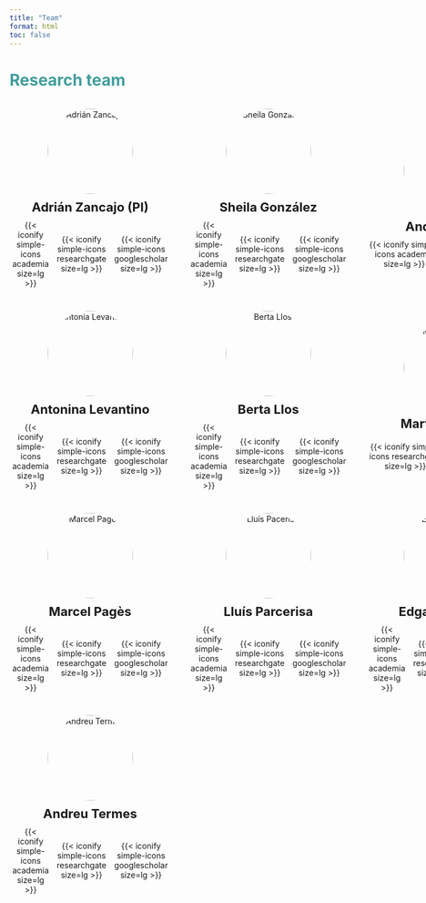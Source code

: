 ```yaml
---
title: "Team"
format: html
toc: false
---
```


<h1 style="color: #419E9C;">

Research team

</h1>

::::::::::::: grid-container
::: team-member
<img src="team_photos/AZ.jpeg" alt="Adrián Zancajo" width="150" height="150"/>

[**Adrián Zancajo (PI)**]{style="font-size: 22px;"}

<p><a href="https://uab.academia.edu/AdrianZancajo" target=" blank" style="text-decoration: none;"> {{< iconify simple-icons academia size=lg >}} </a>  <a href="https://www.researchgate.net/profile/AdrianZancajo" target="_blank" style="text-decoration: none;"> {{< iconify simple-icons researchgate size=lg >}} </a>  <a href="https://scholar.google.nl/citations?hl=en&user=mJmENSwAAAAJ" target="_blank" style="text-decoration: none;"> {{< iconify simple-icons googlescholar size=lg >}} </a></p>
:::

::: team-member
<img src="team_photos/SG.jpeg" alt="Sheila González" width="150" height="150"/>

[**Sheila González**]{style="font-size: 22px;"}

<p><a href="https://independent.academia.edu/SheilaGonz%C3%A1lez5" target=" blank" style="text-decoration: none;"> {{< iconify simple-icons academia size=lg >}} </a>  <a href="https://www.researchgate.net/profile/Sheila-Gonzalez-Motos" target="_blank" style="text-decoration: none;"> {{< iconify simple-icons researchgate size=lg >}} </a>  <a href="https://scholar.google.com/citations?user=RCn34NAAAAAJ&hl=en" target="_blank" style="text-decoration: none;"> {{< iconify simple-icons googlescholar size=lg >}} </a></p>
:::

::: team-member
<img src="team_photos/AJ.webp" alt="Andrea Jover" width="150" height="150"/>

[**Andrea Jover**]{style="font-size: 22px;"}

<p><a href="https://uab.academia.edu/AndreaJoverPujol" target=" blank" style="text-decoration: none;"> {{< iconify simple-icons academia size=lg >}} </a>  <a href="https://www.researchgate.net/profile/Andrea-Jover-Pujol" target="_blank" style="text-decoration: none;"> {{< iconify simple-icons researchgate size=lg >}} </a></p>
:::

::: team-member
<img src="team_photos/AL.jpg" alt="Antonia Levantino" width="150" height="150"/>

[**Antonina Levantino**]{style="font-size: 22px;"}

<p><a href="https://ub.academia.edu/AntoninaLevatino" target="_blank" style="text-decoration: none;">{{< iconify simple-icons academia size=lg >}} </a> <a href="https://www.researchgate.net/profile/Antonina-Levatino" target="_blank" style="text-decoration: none;"> {{< iconify simple-icons researchgate size=lg >}} </a>  <a href="https://scholar.google.it/citations?user=1PzDB04AAAAJ&hl=it" target="_blank" style="text-decoration: none;"> {{< iconify simple-icons googlescholar size=lg >}} </a></p>
:::

::: team-member
<img src="team_photos/BLL.jpg" alt="Berta Llos" width="150" height="150"/>

[**Berta Llos**]{style="font-size: 22px;"}

<p><a href="https://independent.academia.edu/blloscasadell%C3%A0" target="_blank" style="text-decoration: none;"> {{< iconify simple-icons academia size=lg >}} </a>  <a href="https://www.researchgate.net/profile/Berta-Llos-Casadella" target="_blank" style="text-decoration: none;"> {{< iconify simple-icons researchgate size=lg >}} </a>  <a href="https://scholar.google.com/citations?user=eJjsXaAAAAAJ&hl=en" target="_blank" style="text-decoration: none;"> {{< iconify simple-icons googlescholar size=lg >}} </a></p>
:::

::: team-member
<img src="team_photos/MM.webp" alt="Martí Manzano" width="150" height="150"/>

[**Martí Manzano**]{style="font-size: 22px;"}

<p><a href="https://www.researchgate.net/profile/Marti-Manzano" target="_blank" style="text-decoration: none;"> {{< iconify simple-icons researchgate size=lg >}} </a> <a href="https://scholar.google.com.my/citations?user=jDBdZS0AAAAJ&hl=en" target="_blank" style="text-decoration: none;"> {{< iconify simple-icons googlescholar size=lg >}} </a></p>
:::


::: team-member
<img src="team_photos/MP.jpg" alt="Marcel Pagès" width="150" height="150"/>

[**Marcel Pagès**]{style="font-size: 22px;"}

<p><a href="https://independent.academia.edu/MarcelPag%C3%A8s" target="_blank" style="text-decoration: none;"> {{< iconify simple-icons academia size=lg >}} </a>  <a href="https://www.researchgate.net/profile/Marcel-Pages" target="_blank" style="text-decoration: none;"> {{< iconify simple-icons researchgate size=lg >}} </a>  <a href="https://scholar.google.com" target="_blank" style="text-decoration: none;">{{< iconify simple-icons googlescholar size=lg >}} </a></p>
:::

::: team-member
<img src="team_photos/LLP.webp" alt="Lluís Pacerisa" width="150" height="150"/>

[**Lluís Parcerisa**]{style="font-size: 22px;"}

<p><a href="https://ub.academia.edu/Llu%C3%ADsParcerisa" target="_blank" style="text-decoration: none;"> {{< iconify simple-icons academia size=lg >}} </a>  <a href="https://www.researchgate.net/profile/Lluis-Parcerisa" target="_blank" style="text-decoration: none;"> {{< iconify simple-icons researchgate size=lg >}} </a>  <a href="https://scholar.google.com/citations?user=TfZVZVwAAAAJ&hl=en" target="_blank" style="text-decoration: none;"> {{< iconify simple-icons googlescholar size=lg >}} </a></p>
:::

::: team-member
<img src="team_photos/EQ.webp" alt="Edgar Quilabert" width="150" height="150"/>

[**Edgar Quilabert**]{style="font-size: 22px;"}

<p><a href="https://uab.academia.edu/EQuilabert" target="_blank" style="text-decoration: none;"> {{< iconify simple-icons academia size=lg >}} </a>  <a href="https://www.researchgate.net/profile/Edgar-Quilabert" target="_blank" style="text-decoration: none;"> {{< iconify simple-icons researchgate size=lg >}} </a>  <a href="https://scholar.google.es" target="_blank" style="text-decoration: none;"> {{< iconify simple-icons googlescholar size=lg >}} </a></p>
:::

::: team-member
<img src="team_photos/AT.webp" alt="Andreu Termes" width="150" height="150"/>

[**Andreu Termes**]{style="font-size: 22px;"}

<p><a href="https://uab.academia.edu/AndreuTermes" target="_blank" style="text-decoration: none;"> {{< iconify simple-icons academia size=lg >}} </a>  <a href="https://www.researchgate.net" target="_blank" style="text-decoration: none;"> {{< iconify simple-icons researchgate size=lg >}} </a>  <a href="https://scholar.google.com" target="_blank" style="text-decoration: none;"> {{< iconify simple-icons googlescholar size=lg >}} </a></p>
:::

```{=html}
<style>
.grid-container {
    display: grid;
    grid-template-columns: repeat(3, 1fr);
    gap: 30px; /* Adjust gap for spacing between items */
    justify-items: center;
    align-items: center;
    width: 100%;
}

.team-member {
    display: flex;
    flex-direction: column;
    justify-content: center;
    align-items: center;
    text-align: center;
    width: 100%;
}

.team-member img {
    border-radius: 50%;
}

.team-member h3 {
    margin: 10px 0 5px 0; /* Adds some space between the image and name */
    text-align: center;
}

.team-member p {
    margin: 0;
    padding: 5px 0;
    display: flex;
    justify-content: center;
    align-items: center;
}

p a {
    margin: 0 5px; /* Adds space between icons */
    text-align: center;
}
</style>
```
:::::::::::::
